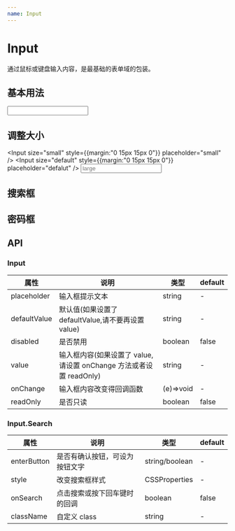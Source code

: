 ```yaml
---
name: Input
---
```



# Input

通过鼠标或键盘输入内容，是最基础的表单域的包装。

## 基本用法

<Playground>

<Input />

</Playground>

## 调整大小

<Playground>

<Input size="small" style={{margin:"0 15px 15px 0"}}  placeholder="small" />
<Input size="default" style={{margin:"0 15px 15px 0"}}   placeholder="defalut" />
<Input size="large"  placeholder="large" />
</Playground>

## 搜索框

<Playground>
  <Input.Search />
  <Input.Search enterButton />
  <Input.Search enterButton="搜索" />
</Playground>

## 密码框

<Playground>
  <Input.Password />
</Playground>

## API

### Input

| 属性         | 说明                                                               | 类型      | default |
| ------------ | ------------------------------------------------------------------ | --------- | ------- |
| placeholder  | 输入框提示文本                                                     | string    | -       |
| defaultValue | 默认值(如果设置了 defaultValue,请不要再设置 value)                 | string    | -       |
| disabled     | 是否禁用                                                           | boolean   | false   |
| value        | 输入框内容(如果设置了 value,请设置 onChange 方法或者设置 readOnly) | string    | -       |
| onChange     | 输入框内容改变得回调函数                                           | (e)=>void | -       |
| readOnly     | 是否只读                                                           | boolean   | false   |

### Input.Search

| 属性        | 说明                           | 类型           | default |
| ----------- | ------------------------------ | -------------- | ------- |
| enterButton | 是否有确认按钮，可设为按钮文字 | string/boolean | -       |
| style       | 改变搜索框样式                 | CSSProperties  | -       |
| onSearch    | 点击搜索或按下回车键时的回调   | boolean        | false   |
| className   | 自定义 class                   | string         | -       |
